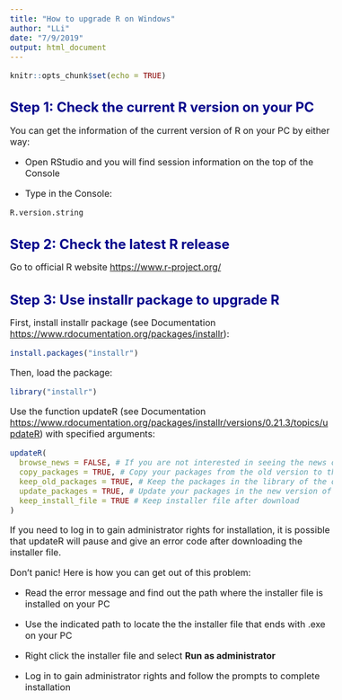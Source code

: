 ```yaml
---
title: "How to upgrade R on Windows"
author: "LLi"
date: "7/9/2019"
output: html_document
---
```


<style type="text/css">

h1.title {
  font-size: 30px;
  color: Green;
}

h1 { /* Header 1 */
  font-size: 24px;
  color: DarkBlue;
}

body{ /* Normal  */
      font-size: 16px;
  }

</style>

```r
knitr::opts_chunk$set(echo = TRUE)
```

# Step 1: Check the current R version on your PC

You can get the information of the current version of R on your PC by either way:

- Open RStudio and you will find session information on the top of the Console

- Type in the Console:

```r
R.version.string
```

# Step 2: Check the latest R release

Go to official R website <https://www.r-project.org/>

# Step 3: Use installr package to upgrade R

First, install installr package (see Documentation <https://www.rdocumentation.org/packages/installr>):

```r
install.packages("installr")
```

Then, load the package:

```r
library("installr")
```

Use the function updateR (see Documentation <https://www.rdocumentation.org/packages/installr/versions/0.21.3/topics/updateR>) with specified arguments:

```r
updateR(
  browse_news = FALSE, # If you are not interested in seeing the news of the latest release
  copy_packages = TRUE, # Copy your packages from the old version to the new version of R
  keep_old_packages = TRUE, # Keep the packages in the library of the old R installation
  update_packages = TRUE, # Update your packages in the new version of R
  keep_install_file = TRUE # Keep installer file after download
)
```

If you need to log in to gain administrator rights for installation, it is possible that updateR will pause and give an error code after downloading the installer file. 

Don't panic! Here is how you can get out of this problem:

- Read the error message and find out the path where the installer file is installed on your PC

- Use the indicated path to locate the the installer file that ends with .exe on your PC

- Right click the installer file and select **Run as administrator**

- Log in to gain administrator rights and follow the prompts to complete installation
